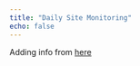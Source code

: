 ```yaml
---
title: "Daily Site Monitoring"
echo: false
---
```


Adding info from <a href="https://docs.google.com/document/d/1hM0ZpYF6znLv-90TAyof2EEdsJ6oyaizvdwNYeMugyM/edit?usp=sharing">here</a>
 